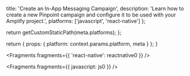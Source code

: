 
  title: 'Create an In-App Messaging Campaign',
  description:
    'Learn how to create a new Pinpoint campaign and configure it to be used with your Amplify project.',
  platforms: ['javascript', 'react-native']
};

  return getCustomStaticPath(meta.platforms);
};

  return {
    props: {
      platform: context.params.platform,
      meta
    }
  };
}


<Fragments fragments={{ 'react-native': reactnative0 }} />


<Fragments fragments={{ javascript: js0 }} />
